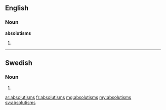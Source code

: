 ==English==

===Noun===
'''absolutisms'''

# {{plural of|absolutism}}

----

==Swedish==

===Noun===
{{head|sv|noun form}}

# {{sv-noun-form-indef-gen|absolutism}}

[[ar:absolutisms]]
[[fr:absolutisms]]
[[mg:absolutisms]]
[[my:absolutisms]]
[[sv:absolutisms]]